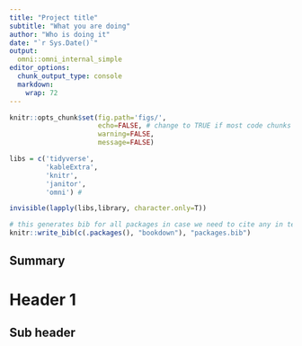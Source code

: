 ```yaml
---
title: "Project title"
subtitle: "What you are doing"
author: "Who is doing it"
date: "`r Sys.Date()`"
output:
  omni::omni_internal_simple
editor_options: 
  chunk_output_type: console
  markdown: 
    wrap: 72
---
```


```r
knitr::opts_chunk$set(fig.path='figs/',
                      echo=FALSE, # change to TRUE if most code chunks should knit to report 
                      warning=FALSE, 
                      message=FALSE)
```

```r

libs = c('tidyverse',
         'kableExtra',
         'knitr',
         'janitor',
         'omni') # 

invisible(lapply(libs,library, character.only=T))

# this generates bib for all packages in case we need to cite any in text -  
knitr::write_bib(c(.packages(), "bookdown"), "packages.bib")

```

## Summary

# Header 1


## Sub header 
